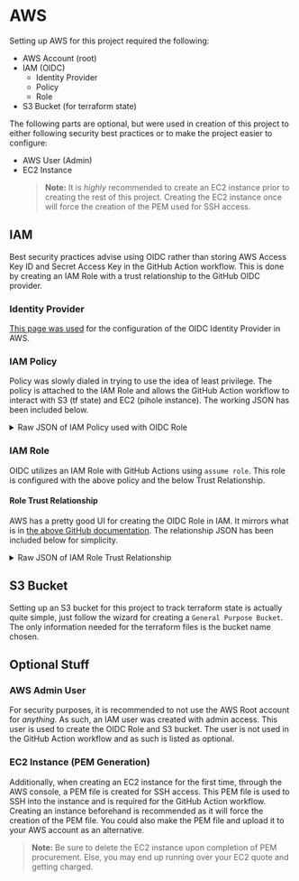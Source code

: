 # AWS #

Setting up AWS for this project required the following: 
* AWS Account (root)
* IAM (OIDC)
   * Identity Provider
   * Policy
   * Role
* S3 Bucket (for terraform state)

The following parts are optional, but were used in creation of this project to either following security best practices or to make the project easier to configure:
* AWS User (Admin)
* EC2 Instance
   > **Note:** It is *highly* recommended to create an EC2 instance prior to creating the rest of this project. Creating the EC2 instance once will force the creation of the PEM used for SSH access.

## IAM

Best security practices advise using OIDC rather than storing AWS Access Key ID and Secret Access Key in the GitHub Action workflow. This is done by creating an IAM Role with a trust relationship to the GitHub OIDC provider.

### Identity Provider
[This page was used](https://docs.github.com/en/actions/security-for-github-actions/security-hardening-your-deployments/configuring-openid-connect-in-amazon-web-services) for the configuration of the OIDC Identity Provider in AWS.

### IAM Policy
Policy was slowly dialed in trying to use the idea of least privilege. The policy is attached to the IAM Role and allows the GitHub Action workflow to interact with S3 (tf state) and EC2 (pihole instance). The working JSON has been included below.

<details>
   <summary>Raw JSON of IAM Policy used with OIDC Role</summary>

```js
{
    "Version": "2012-10-17",
    "Statement": [
        {
            "Sid": "S3BackendAccess",
            "Effect": "Allow",
            "Action": [
                "s3:GetObject",
                "s3:PutObject",
                "s3:ListBucket"
            ],
            "Resource": [
                "arn:aws:s3:::pihole-tfstate",
                "arn:aws:s3:::pihole-tfstate/terraform.tfstate"
            ]
        },
        {
            "Sid": "EC2Describe",
            "Effect": "Allow",
            "Action": "ec2:Describe*",
            "Resource": "*"
        },
        {
            "Sid": "EC2RunInstancesBase",
            "Effect": "Allow",
            "Action": "ec2:RunInstances",
            "Resource": [
                "arn:aws:ec2:us-east-2:REDACTED:instance/*",
                "arn:aws:ec2:us-east-2:REDACTED:volume/*",
                "arn:aws:ec2:us-east-2:REDACTED:network-interface/*",
                "arn:aws:ec2:us-east-2:REDACTED:subnet/subnet-REDACTED",
                "arn:aws:ec2:us-east-2::image/ami-02da2f5b47450f5a8"
            ]
        },
        {
            "Sid": "EC2RunInstancesSpecificKeyPair",
            "Effect": "Allow",
            "Action": "ec2:RunInstances",
            "Resource": "arn:aws:ec2:us-east-2:REDACTED:key-pair/aws-pihole"
        },
        {
            "Sid": "EC2RunInstancesSecurityGroup",
            "Effect": "Allow",
            "Action": "ec2:RunInstances",
            "Resource": "arn:aws:ec2:us-east-2:REDACTED:security-group/*"
        },
        {
            "Sid": "EC2InstanceManagement",
            "Effect": "Allow",
            "Action": [
                "ec2:TerminateInstances",
                "ec2:StartInstances",
                "ec2:StopInstances",
                "ec2:DescribeInstanceStatus"
            ],
            "Resource": "arn:aws:ec2:us-east-2:*:*"
        },
        {
            "Sid": "EC2InstanceTagging",
            "Effect": "Allow",
            "Action": [
                "ec2:CreateTags"
            ],
            "Resource": "arn:aws:ec2:us-east-2:REDACTED:instance/*",
            "Condition": {
                "StringEquals": {
                    "ec2:CreateAction": "RunInstances"
                }
            }
        },
        {
            "Sid": "EC2TagManagement",
            "Effect": "Allow",
            "Action": [
                "ec2:CreateTags",
                "ec2:DeleteTags"
            ],
            "Resource": "arn:aws:ec2:us-east-2:REDACTED:instance/*"
        },
        {
            "Sid": "EC2ReadOnlyAccess",
            "Effect": "Allow",
            "Action": [
                "ec2:DescribeImages",
                "ec2:DescribeKeyPairs",
                "ec2:DescribeSecurityGroups",
                "ec2:DescribeSubnets",
                "ec2:DescribeVpcs",
                "ec2:DescribeNetworkInterfaces"
            ],
            "Resource": "*"
        },
        {
            "Sid": "EC2SecurityGroupManagement",
            "Effect": "Allow",
            "Action": [
                "ec2:CreateSecurityGroup",
                "ec2:DeleteSecurityGroup",
                "ec2:AuthorizeSecurityGroupEgress",
                "ec2:RevokeSecurityGroupEgress"
            ],
            "Resource": "*"
        }
    ]
}
```
</details>

### IAM Role
OIDC utilizes an IAM Role with GitHub Actions using `assume role`. This role is configured with the above policy and the below Trust Relationship.

#### Role Trust Relationship
AWS has a pretty good UI for creating the OIDC Role in IAM. It mirrors what is in [the above GitHub documentation](). The relationship JSON has been included below for simplicity.

<details>
   <summary> Raw JSON of IAM Role Trust Relationship</summary>

```js
{
    "Version": "2012-10-17",
    "Statement": [
        {
            "Effect": "Allow",
            "Principal": {
                "Federated": "arn:aws:iam::REDACTED:oidc-provider/token.actions.githubusercontent.com"
            },
            "Action": "sts:AssumeRoleWithWebIdentity",
            "Condition": {
                "StringEquals": {
                    "token.actions.githubusercontent.com:aud": "sts.amazonaws.com"
                },
                "StringLike": {
                    "token.actions.githubusercontent.com:sub": "repo:GITHUB_ORG/aws-pihole:*"
                }
            }
        }
    ]
}
```
</details>

## S3 Bucket
Setting up an S3 bucket for this project to track terraform state is actually quite simple, just follow the wizard for creating a `General Purpose Bucket`. The only information needed for the terraform files is the bucket name chosen.

## Optional Stuff
### AWS Admin User
For security purposes, it is recommended to not use the AWS Root account for *anything*. As such, an IAM user was created with admin access. This user is used to create the OIDC Role and S3 bucket. The user is not used in the GitHub Action workflow and as such is listed as optional.

### EC2 Instance (PEM Generation)
Additionally, when creating an EC2 instance for the first time, through the AWS console, a PEM file is created for SSH access. This PEM file is used to SSH into the instance and is required for the GitHub Action workflow. Creating an instance beforehand is recommended as it will force the creation of the PEM file. You could also make the PEM file and upload it to your AWS account as an alternative. 
> **Note:** Be sure to delete the EC2 instance upon completion of PEM procurement. Else, you may end up running over your EC2 quote and getting charged.
